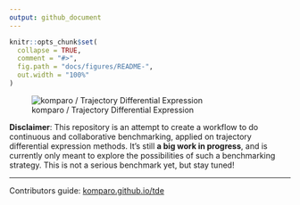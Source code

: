 ```yaml
---
output: github_document
---
```


```r
knitr::opts_chunk$set(
  collapse = TRUE,
  comment = "#>",
  fig.path = "docs/figures/README-",
  out.width = "100%"
)
```

![komparo / Trajectory Differential Expression](docs/figures/logo.png)

**Disclaimer**: This repository is an attempt to create a workflow to do continuous and collaborative benchmarking, applied on trajectory differential expression methods. It's still **a big work in progress**, and is currently only meant to explore the possibilities of such a benchmarking strategy. This is not a serious benchmark yet, but stay tuned!

---

Contributors guide: [komparo.github.io/tde](https://komparo.github.io/tde)


